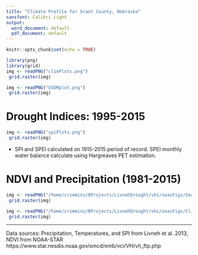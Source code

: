 ```yaml
---
title: "Climate Profile for Grant County, Nebraska"
sansfont: Calibri Light
output:
  word_document: default
  pdf_document: default
---
```

```r
knitr::opts_chunk$set(echo = TRUE)
```
```r
library(png)
library(grid)
img <- readPNG("climPlots.png")
 grid.raster(img)
```
```r
img <- readPNG("USDMplot.png")
 grid.raster(img)
```
\newpage

# Drought Indices: 1995-2015

```r
img <- readPNG("spiPlots.png")
 grid.raster(img)
```
* SPI and SPEI calculated on 1915-2015 period of record. SPEI monthly water balance calculate using Hargreaves PET estimation. 

\newpage

# NDVI and Precipitation (1981-2015)

```r
img <- readPNG("/home/crimmins/RProjects/LivnehDrought/vhi/seasFigs/SeasonalClim.png")
 grid.raster(img)
```

```r
img <- readPNG("/home/crimmins/RProjects/LivnehDrought/vhi/seasFigs/ClimTS.png")
 grid.raster(img)
```

******
Data sources: Precipitation, Temperatures, and SPI from Livneh et al. 2013, NDVI from NOAA-STAR https://www.star.nesdis.noaa.gov/smcd/emb/vci/VH/vh_ftp.php


